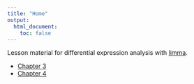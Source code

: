 ```yaml
---
title: "Home"
output:
  html_document:
    toc: false
---
```


Lesson material for differential expression analysis with [limma][].

* [Chapter 3](ch03.html)
* [Chapter 4](ch04.html)

[limma]: https://bioconductor.org/packages/release/bioc/html/limma.html
